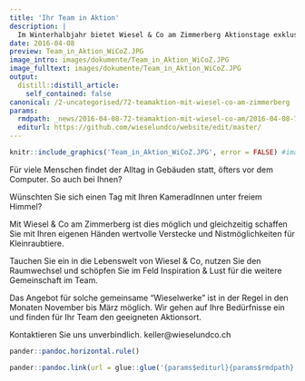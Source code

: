 ```yaml
---
title: 'Ihr Team in Aktion'
description: |
  Im Winterhalbjahr bietet Wiesel & Co am Zimmerberg Aktionstage exklusiv für Teams an.  Für Gruppen (z.B. Mitarbeiter von Unternehmen), die Ihre Gemeinschaft einmal anders erleben möchten, stellt die tatkräftige Lebensraumaufwertung im Bezirk Horgen eine ideale Gelegenheit dar. Erfahren sie mehr, welche Gründe für das Angebot von Wiesel & Co am Zimmerberg sprechen.  
date: 2016-04-08
preview: Team_in_Aktion_WiCoZ.JPG
image_intro: images/dokumente/Team_in_Aktion_WiCoZ.JPG
image_fulltext: images/dokumente/Team_in_Aktion_WiCoZ.JPG
output:
  distill::distill_article:
    self_contained: false
canonical: /2-uncategorised/72-teamaktion-mit-wiesel-co-am-zimmerberg
params:
  rmdpath: _news/2016-04-08-72-teamaktion-mit-wiesel-co-am/2016-04-08-72-teamaktion-mit-wiesel-co-am.Rmd
  editurl: https://github.com/wieselundco/website/edit/master/
---
```



```r
knitr::include_graphics('Team_in_Aktion_WiCoZ.JPG', error = FALSE) #images/dokumente/Team_in_Aktion_WiCoZ.JPG
```

Für viele Menschen findet der Alltag in Gebäuden statt, öfters vor dem
Computer. So auch bei Ihnen?

Wünschten Sie sich einen Tag mit Ihren KameradInnen unter freiem
Himmel? 

Mit Wiesel & Co am Zimmerberg ist dies möglich und gleichzeitig schaffen
Sie mit Ihren eigenen Händen wertvolle Verstecke und Nistmöglichkeiten
für Kleinraubtiere.

Tauchen Sie ein in die Lebenswelt von Wiesel & Co, nutzen Sie den
Raumwechsel und schöpfen Sie im Feld Inspiration & Lust für die weitere
Gemeinschaft im Team.

Das Angebot für solche gemeinsame "Wieselwerke" ist in der Regel in den
Monaten November bis März möglich. Wir gehen auf Ihre Bedürfnisse ein
und finden für Ihr Team den geeigneten Aktionsort. 

Kontaktieren Sie uns unverbindlich. keller@wieselundco.ch

 

```r
pander::pandoc.horizontal.rule()

pander::pandoc.link(url = glue::glue('{params$editurl}{params$rmdpath}'),text = 'Artikel bearbeiten')
```

<!--http://wieselundco.ch/2-uncategorised/72-teamaktion-mit-wiesel-co-am-zimmerberg-->
